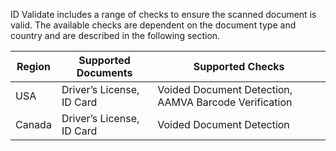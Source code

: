 ID Validate includes a range of checks to ensure the scanned document is valid. The available checks are dependent on the document type and country and are described in the following section.

| Region      | Supported Documents | Supported Checks |
|-------------|---------------------|------------------|
| USA         | Driver’s License, ID Card | Voided Document Detection, AAMVA Barcode Verification |
| Canada      | Driver’s License, ID Card | Voided Document Detection |